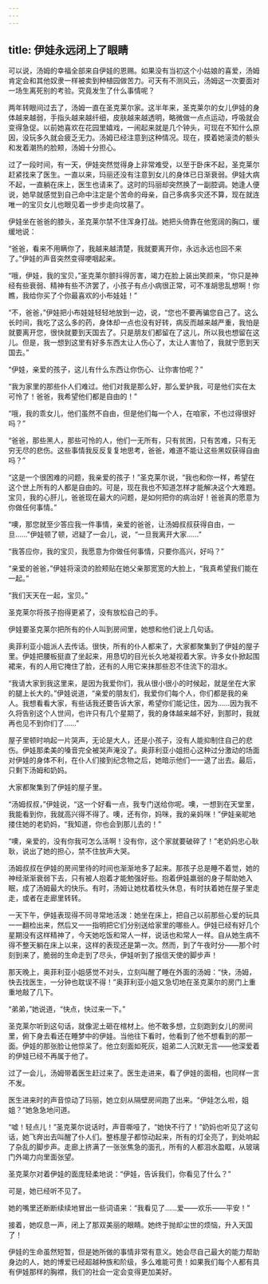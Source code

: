 ```yaml
---
---
---
```

title: 伊娃永远闭上了眼睛
---






可以说，汤姆的幸福全部来自伊娃的恩赐。如果没有当初这个小姑娘的喜爱，汤姆肯定会和其他奴隶一样被卖到种植园做苦力。可天有不测风云，汤姆这一次要面对一场生离死别的考验。究竟发生了什么事情呢？

两年转眼间过去了，汤姆一直在圣克莱尔家。这半年来，圣克莱尔的女儿伊娃的身体越来越弱，手指头越来越纤细，皮肤越来越透明，略微做一点点运动，呼吸就会变得急促。以前她喜欢在花园里嬉戏，一闹起来就是几个钟头，可现在不知什么原因，没玩多久就会疲乏无力。汤姆已经注意到这种情况。现在，摸着她滚烫的额头和发着潮热的脸颊，汤姆十分担心。

过了一段时间，有一天，伊娃突然觉得身上非常难受，以至于卧床不起，圣克莱尔赶紧找来了医生。一直以来，玛丽还没有注意到女儿的身体已日渐衰弱。伊娃大病不起，一直躺在床上，医生也请来了。这时的玛丽却突然换了一副腔调。她逢人便说，她早就感觉到自己命中注定是个苦命的母亲，自己多病多灾还不算，现在就连唯一的宝贝女儿也眼见着一步步走向坟墓了。

伊娃坐在爸爸的膝头，圣克莱尔禁不住浑身打战。她把头倚靠在他宽阔的胸口，缓缓地说：

“爸爸，看来不用瞒你了，我越来越清楚，我就要离开你，永远永远也回不来了。”伊娃的声音突然变得哽咽起来。

“哦，伊娃，我的宝贝，”圣克莱尔颤抖得厉害，竭力在脸上装出笑颜来，“你只是神经有些衰弱、精神有些不济罢了，小孩子有点小病很正常，可不准胡思乱想啊！你瞧，我给你买了个你最喜欢的小布娃娃！”

“不，爸爸，”伊娃把小布娃娃轻轻地放到一边，说，“您也不要再骗您自己了。这么长时间，我吃了这么多的药，身体却一点也没有好转，病反而越来越严重，我怕是就要离开您，很快就要到天国去了。只是朋友们都留在了这儿，所以我也想留在这儿。但是，我一想到这里有好多东西太让人伤心了，太让人害怕了，我就宁愿到天国去。”

“伊娃，亲爱的孩子，这儿有什么东西让你伤心、让你害怕呢？”

“我为家里的那些仆人们难过。他们对我是那么好，那么爱护我，可是他们实在太可怜了！爸爸，我希望他们都是自由的！”

“哦，我的乖女儿，他们虽然不自由，但是他们每一个人，在咱家，不也过得很好吗？”

“爸爸，那些黑人，那些可怜的人，他们一无所有，只有贫困，只有苦难，只有无穷无尽的悲伤。这些事情我反反复复地思考，爸爸，难道不能让这些黑奴获得自由吗？”

“这是一个很困难的问题，我亲爱的孩子！”圣克莱尔说，“我也和你一样，希望在这个世上所有的人都是自由的。可是，现在我也不知道怎样才能解决这个大难题。宝贝，我的心肝儿，爸爸现在最大的问题，是如何把你的病治好！爸爸真的愿意为你做任何事情。”

“噢，那您就至少答应我一件事情，亲爱的爸爸，让汤姆叔叔获得自由，一旦……”伊娃顿了顿，迟疑了一会儿，说，“一旦我离开大家……”

“我答应你，我的宝贝，我愿意为你做任何事情，只要你高兴，好吗？”

“亲爱的爸爸，”伊娃将滚烫的脸颊贴在她父亲那宽宽的大脸上，“我真希望我们能在一起。”

“我们天天在一起，宝贝。”

圣克莱尔将孩子抱得更紧了，没有放松自己的手。

伊娃要圣克莱尔把所有的仆人叫到房间里，她想和他们说上几句话。

奥菲利亚小姐派人去传话。很快，所有的仆人都来了，大家都聚集到了伊娃的屋子里。伊娃把腰板挺直了坐起来，用恳切的目光长久地凝视着大家。许多女仆掀起围裙来，有的人用它掩住了脸，还有的人用它来抹那些忍不住流下的泪水。

“我请大家到我这里来，是因为我爱你们，我从很小很小的时候起，就是坐在大家的腿上长大的。”伊娃说道，“亲爱的朋友们，我爱你们每个人，你们都是我的亲人。我想看看大家，有些话我还要告诉大家，希望你们能记住，因为……因为我不久将告别这个人世间，也许只有几个星期了，我的身体越来越不好，到那时，我就再也见不到你们了……”

屋子里顿时响起一片哭声，无论是大人，还是小孩子，没有人能抑制住自己的悲伤。伊娃那柔美的嗓音完全被哭声淹没了。奥菲利亚小姐担心这种过分激动的场面对伊娃的身体不利，在仆人们接到纪念物之后，她暗示他们一一退了出去。最后，只剩下汤姆和奶妈。

大家都聚集到了伊娃的屋子里。



“汤姆叔叔，”伊娃说，“这一个好看一点，我专门送给你呢。噢，一想到在天堂里，我能看到你，我就高兴得不得了。噢，还有你，妈咪，我的亲妈咪！”伊娃亲昵地搂住她的老奶妈，“我知道，你也会到那儿去的！”

“噢，亲爱的，没有你我可怎么活啊！没有你，这个家就要破碎了！”老奶妈忠心耿耿，说出了她的担心，禁不住放声大哭。

汤姆叔叔在伊娃的房间里待的时间也渐渐地多了起来。那孩子总是睡不着觉，她的神经渐渐衰弱下去，只有被人抱着才能勉强好些。抱着伊娃羸弱的身子帮助她入眠，成了汤姆最大的快乐。有时，汤姆让她枕着枕头休息，有时扶着她在屋子里走走，或者在走廊里转转。

一天下午，伊娃表现得不同寻常地活泼：她坐在床上，把自己以前那些心爱的玩具一一翻检出来，然后又一一指明把它们分别送给家里的哪些人。伊娃已经有好几个星期没有这样精神了，今天她吃饭和常人一样，说话也和常人一样。自从她生病不得不整天躺在床上以来，这样的表现还是第一次。然而，到了午夜时分——那个时刻到来了，脆弱的生命走到了尽头，伊娃听到了报信天使的脚步声！

那天晚上，奥菲利亚小姐感觉不对头，立刻叫醒了睡在外面的汤姆：“快，汤姆，快去找医生，一分钟也耽误不得！”奥菲利亚小姐又急切地在圣克莱尔的房门上重重地敲了几下。

“弟弟，”她说道，“快点，快过来一下。”

圣克莱尔听到这句话，就像泥土砸在棺材上。他不敢多想，立刻跑到女儿的房间里，俯下身去看还在睡梦中的伊娃。当他往下看时，他看到了他不想看到的那一面。伊娃的那张脸让他惊呆了。他立刻面如死灰，姐弟二人沉默无言——他深爱着的伊娃已经不再属于他了。

过了一会儿，汤姆带着医生赶过来了。医生走进来，看了伊娃的面相，也同样一言不发。

医生进来时的声音惊动了玛丽，她立刻从隔壁房间跑了出来。“伊娃怎么啦，姐姐？”她急急地问道。

“嘘！轻点儿！”圣克莱尔说话时，声音嘶哑了，“她快不行了！”奶妈也听见了这句话，她飞奔出去叫醒了仆人们。整栋屋子都惊动起来，所有的灯全亮了，到处响起了杂乱的脚步声。走廊上挤满了一张张焦急的面孔，所有的人都泪水盈眶，从玻璃门外竭力向里面张望。

圣克莱尔对着伊娃的面庞轻柔地说：“伊娃，告诉我们，你看见了什么？”

可是，她已经听不见了。

她的嘴里还断断续续地冒出一些词语来：“我看见了……爱——欢乐——平安！”

接着，她叹息一声，闭上了那双美丽的眼睛。她终于抛却尘世的烦恼，升入天国了！

伊娃的生命虽然短暂，但是她所做的事情非常有意义。她会尽自己最大的能力帮助身边的人，她的博爱已经超越种族和阶级，多么难能可贵！如果我们每个人都有具有伊娃那样的胸襟，我们的社会一定会变得更加美好。